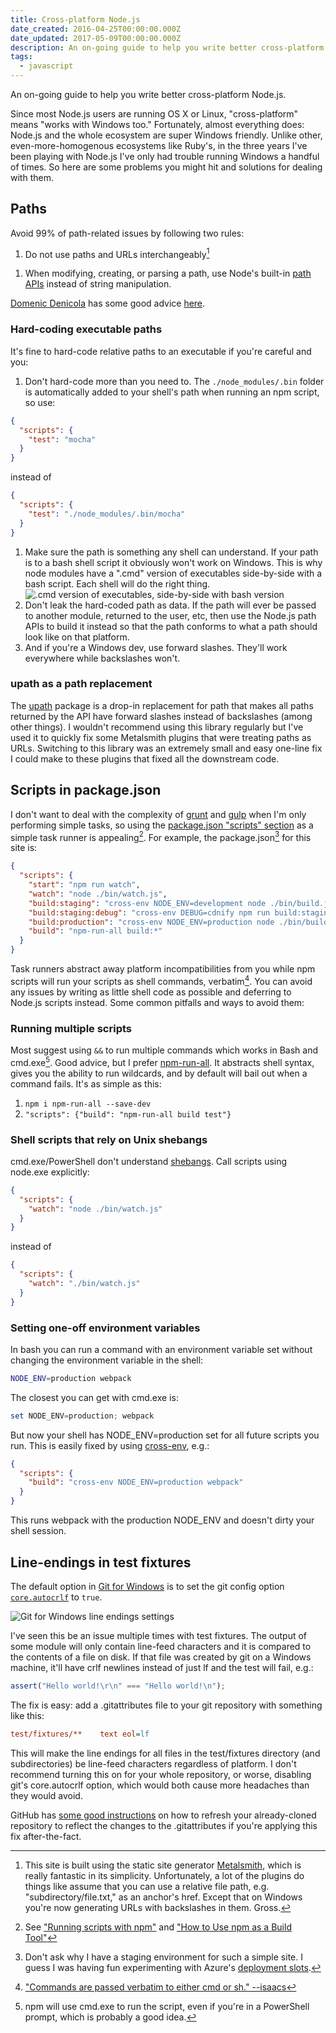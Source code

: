 ```yaml
---
title: Cross-platform Node.js
date_created: 2016-04-25T00:00:00.000Z
date_updated: 2017-05-09T00:00:00.000Z
description: An on-going guide to help you write better cross-platform Node.js
tags:
  - javascript
---
```


An on-going guide to help you write better cross-platform Node.js.

Since most Node.js users are running OS X or Linux, "cross-platform" means "works with Windows too." Fortunately, almost everything does: Node.js and the whole ecosystem are super Windows friendly. Unlike other, even-more-homogenous ecosystems like Ruby's, in the three years I've been playing with Node.js I've only had trouble running Windows a handful of times. So here are some problems you might hit and solutions for dealing with them.

## Paths

Avoid 99% of path-related issues by following two rules:

1. Do not use paths and URLs interchangeably[^1]

[^1]: This site is built using the static site generator [Metalsmith](http://www.metalsmith.io/), which is really fantastic in its simplicity. Unfortunately, a lot of the plugins do things like assume that you can use a relative file path, e.g. "subdirectory/file.txt," as an anchor's href. Except that on Windows you're now generating URLs with backslashes in them. Gross.

1. When modifying, creating, or parsing a path, use Node's built-in [path APIs](https://nodejs.org/api/path.html) instead of string manipulation.

[Domenic Denicola](https://domenic.me) has some good advice [here](https://gist.github.com/domenic/2790533#paths-and-urls).

### Hard-coding executable paths

It's fine to hard-code relative paths to an executable if you're careful and you:

1. Don't hard-code more than you need to. The `./node_modules/.bin` folder is automatically added to your shell's path when running an npm script, so use:

```json
{
  "scripts": {
    "test": "mocha"
  }
}
```

instead of

```json
{
  "scripts": {
    "test": "./node_modules/.bin/mocha"
  }
}
```

1. Make sure the path is something any shell can understand. If your path is to a bash shell script it obviously won't work on Windows. This is why node modules have a ".cmd" version of executables side-by-side with a bash script. Each shell will do the right thing.
   ![.cmd version of executables, side-by-side with bash version](./cmd-version-of-executables.png)
1. Don't leak the hard-coded path as data. If the path will ever be passed to another module, returned to the user, etc, then use the Node.js path APIs to build it instead so that the path conforms to what a path should look like on that platform.
1. And if you're a Windows dev, use forward slashes. They'll work everywhere while backslashes won't.

### upath as a path replacement

The [upath](https://www.npmjs.com/package/upath) package is a drop-in replacement for path that makes all paths returned by the API have forward slashes instead of backslashes (among other things). I wouldn't recommend using this library regularly but I've used it to quickly fix some Metalsmith plugins that were treating paths as URLs. Switching to this library was an extremely small and easy one-line fix I could make to these plugins that fixed all the downstream code.

## Scripts in package.json

I don't want to deal with the complexity of [grunt](http://gruntjs.com/) and [gulp](http://gulpjs.com/) when I'm only performing simple tasks, so using the [package.json "scripts" section](https://docs.npmjs.com/cli/run-script) as a simple task runner is appealing[^2]. For example, the package.json[^3] for this site is:

[^2]: See ["Running scripts with npm"](https://www.jayway.com/2014/03/28/running-scripts-with-npm/) and ["How to Use npm as a Build Tool"](http://blog.keithcirkel.co.uk/how-to-use-npm-as-a-build-tool/)

[^3]: Don't ask why I have a staging environment for such a simple site. I guess I was having fun experimenting with Azure's [deployment slots](https://azure.microsoft.com/en-us/documentation/articles/web-sites-staged-publishing/).

```json
{
  "scripts": {
    "start": "npm run watch",
    "watch": "node ./bin/watch.js",
    "build:staging": "cross-env NODE_ENV=development node ./bin/build.js",
    "build:staging:debug": "cross-env DEBUG=cdnify npm run build:staging",
    "build:production": "cross-env NODE_ENV=production node ./bin/build.js",
    "build": "npm-run-all build:*"
  }
}
```

Task runners abstract away platform incompatibilities from you while npm scripts will run your scripts as shell commands, verbatim[^4]. You can avoid any issues by writing as little shell code as possible and deferring to Node.js scripts instead. Some common pitfalls and ways to avoid them:

[^4]: ["Commands are passed verbatim to either cmd or sh." --isaacs](https://github.com/npm/npm/issues/4040#issuecomment-27159695)

### Running multiple scripts

Most suggest using `&&` to run multiple commands which works in Bash and cmd.exe[^5]. Good advice, but I prefer [npm-run-all](https://www.npmjs.com/package/npm-run-all). It abstracts shell syntax, gives you the ability to run wildcards, and by default will bail out when a command fails. It's as simple as this:

[^5]: npm will use cmd.exe to run the script, even if you're in a PowerShell prompt, which is probably a good idea.

1. `npm i npm-run-all --save-dev`
1. `"scripts": {"build": "npm-run-all build test"}`

### Shell scripts that rely on Unix shebangs

cmd.exe/PowerShell don't understand [shebangs](https://en.wikipedia.org/wiki/Shebang_%28Unix%29). Call scripts using node.exe explicitly:

```json
{
  "scripts": {
    "watch": "node ./bin/watch.js"
  }
}
```

instead of

```json
{
  "scripts": {
    "watch": "./bin/watch.js"
  }
}
```

### Setting one-off environment variables

In bash you can run a command with an environment variable set without changing the environment variable in the shell:

```bash
NODE_ENV=production webpack
```

The closest you can get with cmd.exe is:

```powershell
set NODE_ENV=production; webpack
```

But now your shell has NODE_ENV=production set for all future scripts you run. This is easily fixed by using [cross-env](https://www.npmjs.com/package/cross-env), e.g.:

```json
{
  "scripts": {
    "build": "cross-env NODE_ENV=production webpack"
  }
}
```

This runs webpack with the production NODE_ENV and doesn't dirty your shell session.

## Line-endings in test fixtures

The default option in [Git for Windows](https://git-scm.com/download/win) is to set the git config option [`core.autocrlf`](https://git-scm.com/book/en/v2/Customizing-Git-Git-Configuration#Formatting-and-Whitespace) to `true`.

![Git for Windows line endings settings](./git-for-windows.png)

I've seen this be an issue multiple times with test fixtures. The output of some module will only contain line-feed characters and it is compared to the contents of a file on disk. If that file was created by git on a Windows machine, it'll have crlf newlines instead of just lf and the test will fail, e.g.:

```js
assert("Hello world!\r\n" === "Hello world!\n");
```

The fix is easy: add a .gitattributes file to your git repository with something like this:

```ini
test/fixtures/**    text eol=lf
```

This will make the line endings for all files in the test/fixtures directory (and subdirectories) be line-feed characters regardless of platform. I don't recommend turning this on for your whole repository, or worse, disabling git's core.autocrlf option, which would both cause more headaches than they would avoid.

GitHub has [some good instructions](https://help.github.com/articles/dealing-with-line-endings/#refreshing-a-repository-after-changing-line-endings) on how to refresh your already-cloned repository to reflect the changes to the .gitattributes if you're applying this fix after-the-fact.
